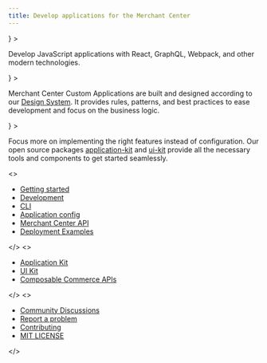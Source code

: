 ```yaml
---
title: Develop applications for the Merchant Center
---
```



<Cards>
  <Card
    title="Built on modern technologies"
    icon={<ScreenCogIcon />}
  >

Develop JavaScript applications with React, GraphQL, Webpack, and other modern technologies.

  </Card>
  <Card
    title="Based on a solid Design System"
    icon={<ScreenDesignToolIcon />}
  >

Merchant Center Custom Applications are built and designed according to our [Design System](https://uikit.commercetools.com/). It provides rules, patterns, and best practices to ease development and focus on the business logic.

  </Card>
  <Card
    title="Zero config development tools"
    icon={<ScreenBulbIcon />}
  >

Focus more on implementing the right features instead of configuration. Our open source packages [application-kit](https://github.com/commercetools/merchant-center-application-kit) and [ui-kit](https://github.com/commercetools/ui-kit) provide all the necessary tools and components to get started seamlessly.

  </Card>
</Cards>

<div style={{ width: '100%', margin: '5rem 0' }}>
  <div style={{ maxWidth: '65%', margin: '0 auto' }}>
    <WebDeveloperIcon width="100%" height="100%" />
  </div>
</div>

<Cards narrow>
  <Card title="Documentation">
<>

- [Getting started](/getting-started)
- [Development](/development)
- [CLI](/api-reference/cli)
- [Application config](/api-reference/application-config)
- [Merchant Center API](/concepts/merchant-center-api)
- [Deployment Examples](/deployment-examples)

</>
  </Card>
  <Card title="Resources">
<>

- [Application Kit](https://github.com/commercetools/merchant-center-application-kit)
- [UI Kit](https://github.com/commercetools/ui-kit)
- [Composable Commerce APIs](https://docs.commercetools.com/api)

</>
  </Card>
  <Card title="Application Kit">
<>

- [Community Discussions](https://github.com/commercetools/merchant-center-application-kit/discussions)
- [Report a problem](https://github.com/commercetools/merchant-center-application-kit/issues/new/choose)
- [Contributing](https://github.com/commercetools/merchant-center-application-kit/blob/main/CONTRIBUTING.md)
- [MIT LICENSE](https://github.com/commercetools/merchant-center-application-kit/blob/main/LICENSE)

</>
  </Card>
</Cards>
